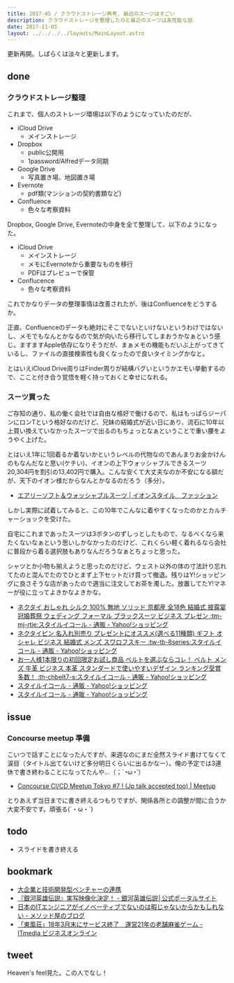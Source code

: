 ```yaml
---
title: 2017-45 / クラウドストレージ再考, 最近のスーツはすごい
description: クラウドストレージを整理したのと最近のスーツは高性能な話
date: 2017-11-05
layout: ../../../../layouts/MainLayout.astro
---
```


更新再開。しばらくは淡々と更新します。

done
----

###  クラウドストレージ整理

これまで、個人のストレージ環境は以下のようになっていたのだが、

- iCloud Drive
    - メインストレージ
- Dropbox
    - public公開用
    - 1password/Alfredデータ同期
- Google Drive
    - 写真置き場、地図置き場
- Evernote
    - pdf類(マンションの契約書類など)
- Confluence
    - 色々な考察資料

Dropbox, Google Drive, Evernoteの中身を全て整理して、以下のようになった。

- iCloud Drive
    - メインストレージ
    - メモにEvernoteから重要なものを移行
    - PDFはプレビューで保管
- Conflucence
    - 色々な考察資料

これでかなりデータの整理事情は改善されたが、後はConfluenceをどうするか。

正直、Confluenceのデータも絶対にそこでないといけないというわけではないし、メモでもなんとかなるので気が向いたら移行してしまおうかなぁという感じ。ますますApple依存になりそうだが、まぁメモの機能もだいぶ上がってきているし、ファイルの直接検索性も良くなったので良いタイミングかなと。

とはいえiCloud Drive周りはFinder周りが結構バグいというかエモい挙動するので、ここと付き合う覚悟を軽く持っておくと幸せになれる。

###  スーツ買った

ご存知の通り、私の働く会社では自由な格好で働けるので、私はもっぱらジーパンにロンTという格好なのだけど、兄妹の結婚式が近い日にあり、流石に10年以上買い換えていなかったスーツで出るのもちょっとなぁということで重い腰をようやく上げた。

とはいえ1年に1回着るか着ないかというレベルの代物なのであんまりお金かけんのもなんだなと思い(ケチい)、イオンの上下ウォッシャブルできるスーツ20,304円を割引の13,402円で購入。こんな安くて大丈夫なのか不安になる額だが、天下のイオン様だからなんとかなるのだろう（多分）。

- [エアリーソフト＆ウォッシャブルスーツ | イオンスタイル　ファッション](https://shops.aeonsquare.net/shop/c/c1820201085/)

しかし実際に試着してみると、この10年でこんなに着やすくなったのかとカルチャーショックを受けた。

自宅にこれまであったスーツは3ボタンのずしっとしたもので、なるべくなら来たくないなぁという思いしかなかったのだけど、これくらい軽く着れるなら会社に普段から着る選択肢もありなんだろうなぁとちょっと思った。

シャツとか小物も揃えようと思ったのだけど、ウェスト以外の体の寸法計り忘れてたのと混んでたのでひとまず上下セットだけ買って撤退。残りはY!ショッピングに良さそうな店があったので適当に注文してお茶を濁した。放置してたY!マネーが役に立ってよきかなよきかな。

- [ネクタイ おしゃれ シルク 100% 無地 ソリッド 京都産 全18色 結婚式 披露宴 冠婚葬祭 ウェディング フォーマル ブラックスーツ ビジネス プレゼン :tm-mj-rtie:スタイルイコール - 通販 - Yahoo!ショッピング](https://store.shopping.yahoo.co.jp/styleequal/tm-mj-rtie.html)
- [ネクタイピン 名入れ別売り プレゼントにオススメ(選べる11種類) ギフト オシャレ ビジネス 結婚式 メンズ スワロフスキー :tw-tb-8series:スタイルイコール - 通販 - Yahoo!ショッピング](https://store.shopping.yahoo.co.jp/styleequal/tw-tb-8series.html)
- [お一人様1本限りの初回限定お試し商品 ベルトを選ぶならコレ！ ベルト メンズ 牛革 ビジネス 本革 スタンダードで使いやすいデザイン ランキング受賞多数！ :th-chbelt7-s:スタイルイコール - 通販 - Yahoo!ショッピング](https://store.shopping.yahoo.co.jp/styleequal/th-chbelt7-s.html)
- [スタイルイコール - 通販 - Yahoo!ショッピング](https://store.shopping.yahoo.co.jp/styleequal/hk-socks2set.html)
- [スタイルイコール - 通販 - Yahoo!ショッピング](https://store.shopping.yahoo.co.jp/styleequal/100yenhk50shirt.html)


issue
----

###  Concourse meetup 準備

こいつで話すことになったんですが、来週なのにまだ全然スライド書けてなくて涙目（タイトル出てないけど多分明日くらいに出るかなー）。俺の予定では3連休で書き終わることになってたんや...（；´◔ω◔`）

- [Concourse CI/CD Meetup Tokyo #7 ! (Jp talk accepted too) | Meetup](https://www.meetup.com/ja-JP/Concourse-CI-Tokyo-Meetup/events/244165635/)

とりあえず当日までに書き終えるつもりですが、関係各所との調整が間に合うか大変不安です。頑張る(´・ω・`)

todo
----

- スライドを書き終える

bookmark
----

- [大企業と技術開発型ベンチャーの連携](https://www.slideshare.net/masamasujima/ss-81251408)
- [『銀河英雄伝説』実写映像化決定！ - 銀河英雄伝説│公式ポータルサイト](https://ginei.club/infoDetail.php?iKey=100)
- [日本のITエンジニアがイノベーティブでないのは暇じゃないからかもしれない - メソッド屋のブログ](https://simplearchitect.hatenablog.com/entry/2017/10/30/080317)
- [「東風荘」18年3月末にサービス終了　運営21年の老舗麻雀ゲーム - ITmedia ビジネスオンライン](https://www.itmedia.co.jp/business/articles/1711/02/news086.html)

tweet
----

Heaven's feel見た。この人でなし！

<Tweet tweetLink="https://twitter.com/legnoh/status/926235384106889218" />
